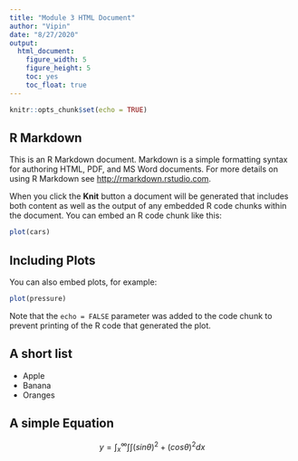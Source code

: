 ```yaml
---
title: "Module 3 HTML Document"
author: "Vipin"
date: "8/27/2020"
output: 
  html_document: 
    figure_width: 5
    figure_height: 5
    toc: yes
    toc_float: true
---
```


```r
knitr::opts_chunk$set(echo = TRUE)
```

## R Markdown {#nextsteps .emphasized}

This is an R Markdown document. Markdown is a simple formatting syntax for authoring HTML, PDF, and MS Word documents. For more details on using R Markdown see <http://rmarkdown.rstudio.com>.

When you click the **Knit** button a document will be generated that includes both content as well as the output of any embedded R code chunks within the document. You can embed an R code chunk like this:

```r
plot(cars)
```

## Including Plots

You can also embed plots, for example:

```r
plot(pressure)
```

Note that the `echo = FALSE` parameter was added to the code chunk to prevent printing of the R code that generated the plot.

## A short list
* Apple
* Banana
* Oranges
 
## A simple Equation

$$ y= \int_{x}^{\infty}\int \int (sin \theta)^2 + (cos \theta)^2  dx $$
